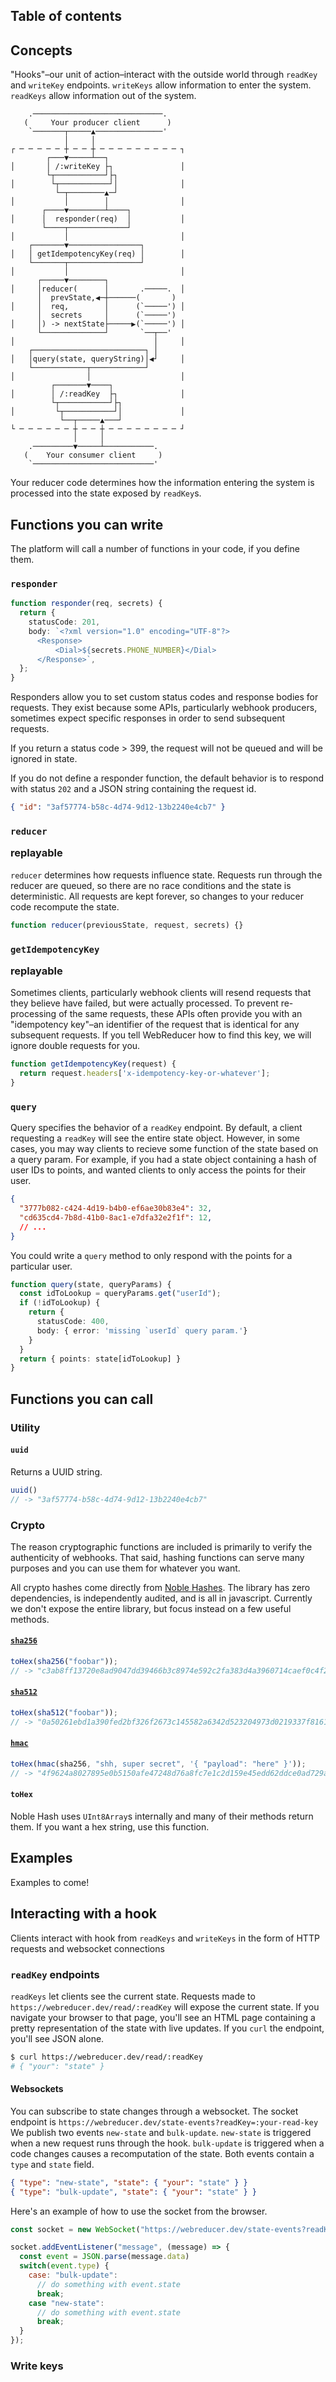 
## Table of contents

## Concepts

"Hooks"–our unit of action–interact with the outside world through `readKey` and `writeKey` endpoints. `writeKeys` allow information to enter the system. `readKeys` allow information out of the system.

```text
    .─────────────────────────────.    
   (     Your producer client      )   
    `───────┬─────▲───────────────'    
            │     │                    
┌ ─ ─ ─ ─ ─ ┼ ─ ─ ┼ ─ ─ ─ ─ ─ ─ ─ ─ ─ ┐
        ┌───▼─────┴──┐                 
│       │ /:writeKey ├┐               │
        └┬───────────┘├┐               
│        └┬───────────┘│              │
          └─┬────────▲─┘               
│           │        │                │
       ┌────▼────────┴────┐            
│      │  responder(req)  │           │
       └────┬─────────────┘            
│           │                         │
    ┌───────▼────────────────┐         
│   │ getIdempotencyKey(req) │        │
    └───────┬────────────────┘         
│           │                         │
      ┌─────▼────────┐                 
│     │reducer(      │       .─────.  │
      │  prevState,◀─┼──────(       )  
│     │  req,        │      (`─────') │
      │  secrets     │      (`─────')  
│     │) -> nextState├─────▶(`─────') │
      └──────────────┘       `──┬──'   
│                               │     │
    ┌─────────────────────────┐ │      
│   │query(state, queryString)│◀┘     │
    └────────────┬────────────┘        
│                │                    │
         ┌───────▼────┐                
│        │ /:readKey  ├┐              │
         └┬───────────┘├┐              
│         └┬───────────┘│             │
           └──┬─────▲───┘              
└ ─ ─ ─ ─ ─ ─ ┼ ─ ─ ┼ ─ ─ ─ ─ ─ ─ ─ ─ ┘
              │     │                  
    .─────────▼─────┴───────────.      
   (    Your consumer client     )     
    `───────────────────────────'        
```

Your reducer code determines how the information entering the system is processed into the state exposed by `readKey`s.

## Functions you can write

The platform will call a number of functions in your code, if you define them.

### `responder`

```ts
function responder(req, secrets) {
  return {
    statusCode: 201,
    body: `<?xml version="1.0" encoding="UTF-8"?>
      <Response>
          <Dial>${secrets.PHONE_NUMBER}</Dial>
      </Response>`,
  };
}
```

Responders allow you to set custom status codes and response bodies for requests. They exist because some APIs, particularly webhook producers, sometimes expect specific responses in order to send subsequent requests.

If you return a status code > 399, the request will not be queued and will be ignored in state.

If you do not define a responder function, the default behavior is to respond with status `202` and a JSON string containing the request id.

```json
{ "id": "3af57774-b58c-4d74-9d12-13b2240e4cb7" }
```

### `reducer` <p className="badge bg-green-600 ml-4">replayable</p>

`reducer` determines how requests influence state. Requests run through the reducer are queued, so there are no race conditions and the state is deterministic. All requests are kept forever, so changes to your reducer code recompute the state.

```ts
function reducer(previousState, request, secrets) {}
```

### `getIdempotencyKey` <p className="badge bg-green-600 ml-4">replayable</p>

Sometimes clients, particularly webhook clients will resend requests that they believe have failed, but were actually processed. To prevent re-processing of the same requests, these APIs often provide you with an "idempotency key"–an identifier of the request that is identical for any subsequent requests. If you tell WebReducer how to find this key, we will ignore double requests for you.

```js
function getIdempotencyKey(request) {
  return request.headers['x-idempotency-key-or-whatever'];
}
```

### `query`
Query specifies the behavior of a `readKey` endpoint. By default, a client requesting a `readKey` will see the entire state object. However, in some cases, you may way clients to recieve some function of the state based on a query param. For example, if you had a state object containing a hash of user IDs to points, and wanted clients to only access the points for their user.

```json
{
  "3777b082-c424-4d19-b4b0-ef6ae30b83e4": 32,
  "cd635cd4-7b8d-41b0-8ac1-e7dfa32e2f1f": 12,
  // ...
}
```

You could write a `query` method to only respond with the points for a particular user.

```ts
function query(state, queryParams) {
  const idToLookup = queryParams.get("userId");
  if (!idToLookup) {
    return {
      statusCode: 400,
      body: { error: 'missing `userId` query param.'}
    }
  }
  return { points: state[idToLookup] }
}
```

## Functions you can call

### Utility

#### `uuid`

Returns a UUID string.

```js
uuid()
// -> "3af57774-b58c-4d74-9d12-13b2240e4cb7"
```


### Crypto

The reason cryptographic functions are included is primarily to verify the authenticity of webhooks. That said, hashing functions can serve many purposes and you can use them for whatever you want.

All crypto hashes come directly from [Noble Hashes](https://github.com/paulmillr/noble-hashes). The library has zero dependencies, is independently audited, and is all in javascript. Currently we don't expose the entire library, but focus instead on a few useful methods.

#### [`sha256`](https://github.com/paulmillr/noble-hashes#sha2-sha256-sha384-sha512-sha512_256)

```js
toHex(sha256("foobar"));
// -> "c3ab8ff13720e8ad9047dd39466b3c8974e592c2fa383d4a3960714caef0c4f2"
```

#### [`sha512`](https://github.com/paulmillr/noble-hashes#sha2-sha256-sha384-sha512-sha512_256)

```js
toHex(sha512("foobar"));
// -> "0a50261ebd1a390fed2bf326f2673c145582a6342d523204973d0219337f81616a8069b012587cf5635f6925f1b56c360230c19b273500ee013e030601bf2425"
```

#### [`hmac`](https://github.com/paulmillr/noble-hashes#hmac)

```js
toHex(hmac(sha256, "shh, super secret", '{ "payload": "here" }'));
// -> "4f9624a8027895e0b5150afe47248d76a8fc7e1c2d159e45edd62ddce0ad729a"
```

#### `toHex`

Noble Hash uses `UInt8Array`s internally and many of their methods return them. If you want a hex string, use this function.

## Examples

Examples to come!

## Interacting with a hook

Clients interact with hook from `readKeys` and `writeKeys` in the form of HTTP requests and websocket connections

### `readKey` endpoints

`readKeys` let clients see the current state. Requests made to `https://webreducer.dev/read/:readKey` will expose the current state. If you navigate your browser to that page, you'll see an HTML page containing a pretty representation of the state with live updates. If you `curl` the endpoint, you'll see JSON alone.

```sh
$ curl https://webreducer.dev/read/:readKey
# { "your": "state" }
```

#### Websockets

You can subscribe to state changes through a websocket. The socket endpoint is `https://webreducer.dev/state-events?readKey=:your-read-key` We publish two events `new-state` and `bulk-update`. `new-state` is triggered when a new request runs through the hook. `bulk-update` is triggered when a code changes causes a recomputation of the state. Both events contain a `type` and `state` field.

```json
{ "type": "new-state", "state": { "your": "state" } }
{ "type": "bulk-update", "state": { "your": "state" } }
```

Here's an example of how to use the socket from the browser.

```js
const socket = new WebSocket("https://webreducer.dev/state-events?readKey=:your-read-key");

socket.addEventListener("message", (message) => {
  const event = JSON.parse(message.data)
  switch(event.type) {
    case: "bulk-update":
      // do something with event.state
      break;
    case "new-state":
      // do something with event.state
      break;
  }
});
```


### Write keys
